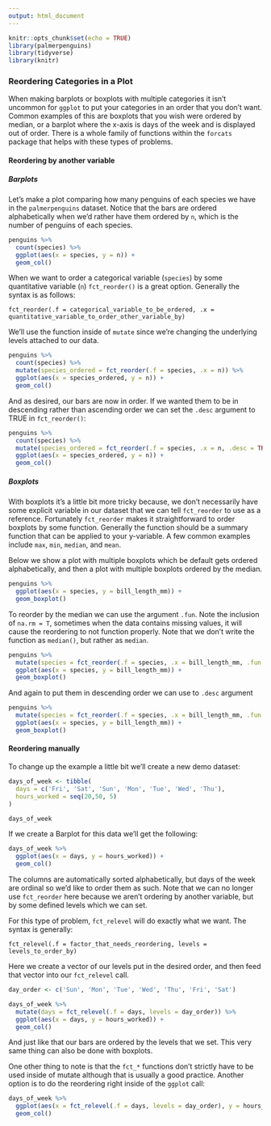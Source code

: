 ```yaml
---
output: html_document
---
```


```r
knitr::opts_chunk$set(echo = TRUE)
library(palmerpenguins)
library(tidyverse)
library(knitr)
```

### Reordering Categories in a Plot

When making barplots or boxplots with multiple categories it isn't uncommon for `ggplot` to put your categories in an order that you don't want. Common examples of this are boxplots that you wish were ordered by median, or a barplot where the x-axis is days of the week and is displayed out of order. There is a whole family of functions within the `forcats` package that helps with these types of problems.

#### Reordering by another variable

##### Barplots

Let's make a plot comparing how many penguins of each species we have in the `palmerpenguins` dataset. Notice that the bars are ordered alphabetically when we'd rather have them ordered by `n`, which is the number of penguins of each species.

```r
penguins %>% 
  count(species) %>% 
  ggplot(aes(x = species, y = n)) +
  geom_col()
```

When we want to order a categorical variable (`species`) by some quantitative variable (`n`) `fct_reorder()` is a great option. Generally the syntax is as follows:

```
fct_reorder(.f = categorical_variable_to_be_ordered, .x = quantitative_variable_to_order_other_variable_by)
```

We'll use the function inside of `mutate` since we're changing the underlying levels attached to our data. 

```r
penguins %>% 
  count(species) %>% 
  mutate(species_ordered = fct_reorder(.f = species, .x = n)) %>%
  ggplot(aes(x = species_ordered, y = n)) +
  geom_col()
```

And as desired, our bars are now in order. If we wanted them to be in descending rather than ascending order we can set the `.desc` argument to TRUE in `fct_reorder()`:

```r
penguins %>% 
  count(species) %>% 
  mutate(species_ordered = fct_reorder(.f = species, .x = n, .desc = TRUE)) %>%
  ggplot(aes(x = species_ordered, y = n)) +
  geom_col()
```

##### Boxplots

With boxplots it's a little bit more tricky because, we don't necessarily have some explicit variable in our dataset that we can tell `fct_reorder` to use as a reference. Fortunately `fct_reorder` makes it straightforward to order boxplots by some function. Generally the function should be a summary function that can be applied to your y-variable. A few common examples include `max`, `min`, `median`, and `mean`.

Below we show a plot with multiple boxplots which be default gets ordered alphabetically, and then a plot with multiple boxplots ordered by the median.

```r
penguins %>% 
  ggplot(aes(x = species, y = bill_length_mm)) +
  geom_boxplot()
```

To reorder by the median we can use the argument `.fun`. Note the inclusion of `na.rm = T`, sometimes when the data contains missing values, it will cause the reordering to not function properly. Note that we don't write the function as `median()`, but rather as `median`.

```r
penguins %>% 
  mutate(species = fct_reorder(.f = species, .x = bill_length_mm, .fun = median, na.rm = T)) %>% 
  ggplot(aes(x = species, y = bill_length_mm)) +
  geom_boxplot()
```

And again to put them in descending order we can use to `.desc` argument

```r
penguins %>% 
  mutate(species = fct_reorder(.f = species, .x = bill_length_mm, .fun = median, na.rm = T, .desc = T)) %>% 
  ggplot(aes(x = species, y = bill_length_mm)) +
  geom_boxplot()
```

#### Reordering manually

To change up the example a little bit we'll create a new demo dataset: 

```r
days_of_week <- tibble(
  days = c('Fri', 'Sat', 'Sun', 'Mon', 'Tue', 'Wed', 'Thu'),
  hours_worked = seq(20,50, 5)
)

days_of_week
```

If we create a Barplot for this data we'll get the following:

```r
days_of_week %>% 
  ggplot(aes(x = days, y = hours_worked)) +
  geom_col()
```

The columns are automatically sorted alphabetically, but days of the week are ordinal so we'd like to order them as such. Note that we can no longer use `fct_reorder` here because we aren't ordering by another variable, but by some defined levels which we can set.

For this type of problem, `fct_relevel` will do exactly what we want. The syntax is generally:

```
fct_relevel(.f = factor_that_needs_reordering, levels = levels_to_order_by)
```

Here we create a vector of our levels put in the desired order, and then feed that vector into our `fct_relevel` call.

```r
day_order <- c('Sun', 'Mon', 'Tue', 'Wed', 'Thu', 'Fri', 'Sat')

days_of_week %>% 
  mutate(days = fct_relevel(.f = days, levels = day_order)) %>% 
  ggplot(aes(x = days, y = hours_worked)) +
  geom_col()

```

And just like that our bars are ordered by the levels that we set. This very same thing can also be done with boxplots.

One other thing to note is that the `fct_*` functions don't strictly have to be used inside of mutate although that is usually a good practice. Another option is to do the reordering right inside of the `ggplot` call:

```r
days_of_week %>% 
  ggplot(aes(x = fct_relevel(.f = days, levels = day_order), y = hours_worked)) +
  geom_col()
```














